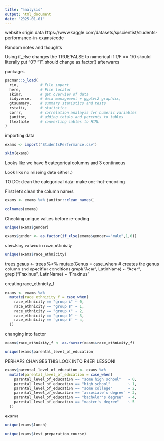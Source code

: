 ```yaml
---
title: "analysis"
output: html_document
date: "2025-01-01"
---
```


website origin data 
https://www.kaggle.com/datasets/spscientist/students-performance-in-exams/code



Random notes and thoughts

Using if_else changes the TRUE/FALSE to numerical if T/F == 1/0
should literally put "0"/ "1". should change as.factor() afterwards




packages

```r
pacman::p_load(
  rio,          # File import
  here,         # File locator
  skimr,        # get overview of data
  tidyverse,    # data management + ggplot2 graphics, 
  gtsummary,    # summary statistics and tests
  rstatix,      # statistics
  corrr,        # correlation analayis for numeric variables
  janitor,      # adding totals and percents to tables
  flextable     # converting tables to HTML
)
```

importing data

```r
exams <- import("StudentsPerformance.csv")
```

```r
skim(exams)
```

Looks like we have 5 categorical columns and 3 continuous

Look like no missing data either :)

TO DO: clean the categorical data: make one-hot-encoding

First let's clean the column names

```r
exams <- exams %>% janitor::clean_names()
```

```r
colnames(exams)
```

Checking unique values before re-coding

```r
unique(exams$gender)
```

```r
exams$gender <- as.factor(if_else(exams$gender=="male",1,0))
```

checking values in race_ethnicity

```r
unique(exams$race_ethnicity)
```



trees.genus <- trees %>%
               mutate(Genus = case_when(               # creates the genus column and specifies conditions
                  grepl("Acer", LatinName) ~ "Acer",
                  grepl("Fraxinus", LatinName) ~ "Fraxinus"


creating race_ethnicity_f

```r
exams <- exams %>% 
  mutate(race_ethnicity_f = case_when(
    race_ethnicity == "group A" ~ 0,
    race_ethnicity == "group B" ~ 1,
    race_ethnicity == "group C" ~ 2,
    race_ethnicity == "group D" ~ 3,
    race_ethnicity == "group E" ~ 4,
  ))
```

changing into factor

```r
exams$race_ethnicity_f <- as.factor(exams$race_ethnicity_f)
```


```r
unique(exams$parental_level_of_education)
```


PERHAPS CHANGES THIS LOOK INTO R4EPI LESSON!


```r
exams$parental_level_of_education <- exams %>% 
  mutate(parental_level_of_education = case_when(
    parental_level_of_education == "some high school"   ~ 0,
    parental_level_of_education == "high school"        ~ 1,
    parental_level_of_education == "some college"       ~ 2,
    parental_level_of_education == "associate's degree" ~ 3,
    parental_level_of_education == "bachelor's degree"  ~ 4,
    parental_level_of_education == "master's degree"    ~ 5
  ))
```

exams



```r
unique(exams$lunch)
```

```r
unique(exams$test_preparation_course)
```












